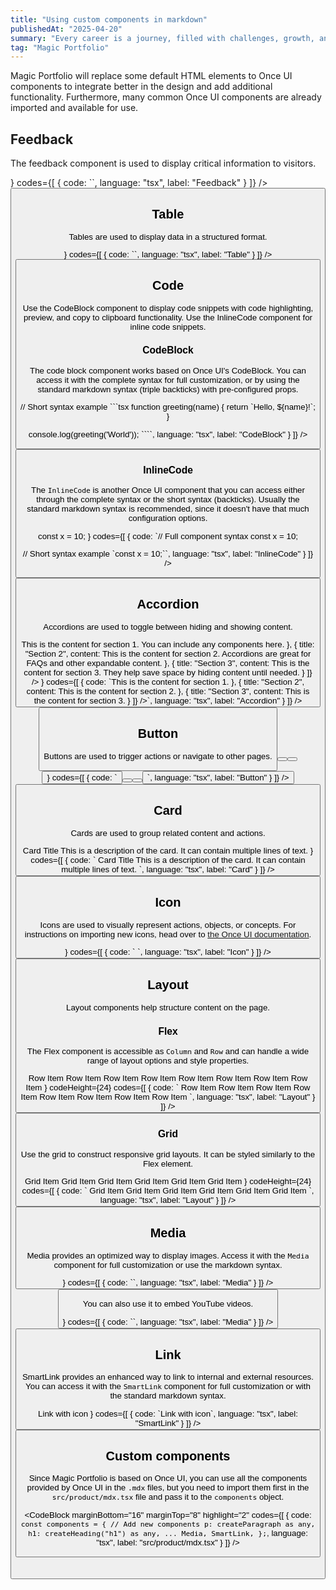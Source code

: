 ```yaml
---
title: "Using custom components in markdown"
publishedAt: "2025-04-20"
summary: "Every career is a journey, filled with challenges, growth, and those significant moments that mark a shift in our path."
tag: "Magic Portfolio"
---
```


Magic Portfolio will replace some default HTML elements to Once UI components to integrate better in the design and add additional functionality. Furthermore, many common Once UI components are already imported and available for use.

## Feedback

The feedback component is used to display critical information to visitors.

<Column fillWidth gap="-1" marginBottom="16" marginTop="8">
<CodeBlock
    radius="none"
    topRadius="l"
    codeHeight={24}
    preview={<Feedback icon title="Feedback element" variant="success" description="Longer description of the feedback message." marginBottom="24"/>}
    codes={[
      {
        code:
`<Feedback
    icon
    variant="success"
    title="Feedback element"
    description="Longer description of the feedback message."
/>`,
        language: "tsx",
        label: "Feedback"
      }
    ]}
/>
<Row fillWidth bottomRadius="l" padding="4" border="neutral-medium" background="surface">
    <Button href="https://once-ui.com/docs/feedback" weight="default" label="View on Once UI" size="s" variant="tertiary" suffixIcon="chevronRight"/>
</Row>
</Column>

## Table

Tables are used to display data in a structured format.

<Column fillWidth gap="-1" marginBottom="16" marginTop="8">
<CodeBlock
    radius="none"
    topRadius="l"
    preview={
    <Table 
      data={{
        headers: [
          { content: "Name", key: "name", sortable: true },
          { content: "Type", key: "type", sortable: true },
          { content: "Description", key: "description" }
        ],
        rows: [
          ["title", "string", "The title of the document"],
          ["summary", "string", "A brief summary of the document content"],
          ["updatedAt", "string", "The date when the document was last updated"],
          ["navLabel", "string", "The label used in navigation menus"]
        ]
      }}
    />}
    codes={[
      {
        code:
`<Table 
    data={{
      headers: [
        { content: "Name", key: "name", sortable: true },
        { content: "Type", key: "type", sortable: true },
        { content: "Description", key: "description" }
      ],
      rows: [
        ["title", "string", "The title of the document"],
        ["summary", "string", "A brief summary of the document content"],
        ["updatedAt", "string", "The date when the document was last updated"],
        ["navLabel", "string", "The label used in navigation menus"]
      ]
    }}
/>`,
        language: "tsx",
        label: "Table"
      }
    ]}
/>
<Row fillWidth bottomRadius="l" padding="4" border="neutral-medium" background="surface">
    <Button href="https://once-ui.com/docs/table" weight="default" label="View on Once UI" size="s" variant="tertiary" suffixIcon="chevronRight"/>
</Row>
</Column>

## Code

Use the CodeBlock component to display code snippets with code highlighting, preview, and copy to clipboard functionality. Use the InlineCode component for inline code snippets.

### CodeBlock

The code block component works based on Once UI's CodeBlock. You can access it with the complete syntax for full customization, or by using the standard markdown syntax (triple backticks) with pre-configured props.

<Column fillWidth gap="-1" marginBottom="16" marginTop="8">
<CodeBlock
    radius="none"
    topRadius="l"
    codes={[
      {
        code:
`// Full component syntax
<CodeBlock
    codes={[
      {
        code: "console.log('Hello, World!');",
        language: "javascript",
        label: "Example"
      }
    ]}
/>

// Short syntax example
\`\`\`tsx
function greeting(name) {
    return \`Hello, \${name}!\`;
}

console.log(greeting('World'));
\`\`\``,
        language: "tsx",
        label: "CodeBlock"
      }
    ]}
/>
<Row fillWidth bottomRadius="l" padding="4" border="neutral-medium" background="surface">
    <Button href="https://once-ui.com/docs/codeBlock" weight="default" label="View on Once UI" size="s" variant="tertiary" suffixIcon="chevronRight"/>
</Row>
</Column>

### InlineCode

The `InlineCode` is another Once UI component that you can access either through the complete syntax or the short syntax (backticks). Usually the standard markdown syntax is recommended, since it doesn't have that much configuration options.

<Column fillWidth gap="-1" marginBottom="16" marginTop="8">
<CodeBlock
    radius="none"
    topRadius="l"
    codeHeight={24}
    preview={
    <InlineCode>
        const x = 10;
    </InlineCode>}
    codes={[
      {
        code:
`// Full component syntax
<InlineCode>
    const x = 10;
</InlineCode>

// Short syntax example
\`const x = 10;\``,
        language: "tsx",
        label: "InlineCode"
      }
    ]}
/>
<Row fillWidth bottomRadius="l" padding="4" border="neutral-medium" background="surface">
    <Button href="https://once-ui.com/docs/inlineCode" weight="default" label="View on Once UI" size="s" variant="tertiary" suffixIcon="chevronRight"/>
</Row>
</Column>

## Accordion

Accordions are used to toggle between hiding and showing content.

<Column fillWidth gap="-1" marginBottom="16" marginTop="8">
<CodeBlock
    radius="none"
    topRadius="l"
    preview={
      <AccordionGroup 
        items={[
          {
            title: "Section 1",
            content: <Text variant="body-default-s" onBackground="neutral-weak">This is the content for section 1. You can include any components here.</Text>
          },
          {
            title: "Section 2",
            content: <Text variant="body-default-s" onBackground="neutral-weak">This is the content for section 2. Accordions are great for FAQs and other expandable content.</Text>
          },
          {
            title: "Section 3",
            content: <Text variant="body-default-s" onBackground="neutral-weak">This is the content for section 3. They help save space by hiding content until needed.</Text>
          }
        ]}
      />
    }
    codes={[
      {
        code:
`<AccordionGroup 
    items={[
      {
        title: "Section 1",
        content: <Text>This is the content for section 1.</Text>
      },
      {
        title: "Section 2",
        content: <Text>This is the content for section 2.</Text>
      },
      {
        title: "Section 3",
        content: <Text>This is the content for section 3.</Text>
      }
    ]}
/>`,
        language: "tsx",
        label: "Accordion"
      }
    ]}
/>
<Row fillWidth bottomRadius="l" padding="4" border="neutral-medium" background="surface">
    <Button href="https://once-ui.com/docs/accordion" weight="default" label="View on Once UI" size="s" variant="tertiary" suffixIcon="chevronRight"/>
</Row>
</Column>

## Button

Buttons are used to trigger actions or navigate to other pages.

<Column fillWidth gap="-1" marginBottom="16" marginTop="8">
<CodeBlock
    radius="none"
    topRadius="l"
    codeHeight={24}
    preview={
    <Row gap="8" marginBottom="16" marginTop="8">
      <Button variant="primary" label="Primary" />
      <Button variant="secondary" label="Secondary" />
      <Button variant="tertiary" label="Tertiary" />
    </Row>}
    codes={[
      {
        code:
`<Row gap="8">
  <Button variant="primary" label="Primary" />
  <Button variant="secondary" label="Secondary" />
  <Button variant="tertiary" label="Tertiary" />
</Row>`,
        language: "tsx",
        label: "Button"
      }
    ]}
/>
<Row fillWidth bottomRadius="l" padding="4" border="neutral-medium" background="surface">
    <Button href="https://once-ui.com/docs/button" weight="default" label="View on Once UI" size="s" variant="tertiary" suffixIcon="chevronRight"/>
</Row>
</Column>

## Card

Cards are used to group related content and actions.

<Column fillWidth gap="-1" marginBottom="16" marginTop="8">
<CodeBlock
    radius="none"
    topRadius="l"
    preview={
    <Row fillWidth horizontal="center">
      <Card
        href=" "
        maxWidth={20}
        radius="l-4"
        direction="column"
        padding="4"
        gap="8"
      >
        <Media src="/images/projects/project-01/dine1.png" aspectRatio="16/9" radius="l" sizes="400px" />
        <Column fillWidth padding="12" gap="8" horizontal="start">
          <Text variant="heading-strong-m" onBackground="neutral-strong" align="left">
            Card Title
          </Text>
          <Text variant="body-default-s" onBackground="neutral-weak" align="left">
            This is a description of the card. It can contain multiple lines of text.
          </Text>
        </Column>
      </Card>
    </Row>
    }
    codes={[
      {
        code:
`<Card
    href=" "
    maxWidth={20}
    radius="l-4"
    direction="column"
    padding="4"
  >
    <Media src="/images/projects/project-01/dine1.png" aspectRatio="16/9" radius="l" sizes="400px" />
    <Column fillWidth padding="12" gap="8" horizontal="start">
      <Text variant="heading-strong-m" onBackground="neutral-strong" align="left">
        Card Title
      </Text>
      <Text variant="body-default-s" onBackground="neutral-weak" align="left">
        This is a description of the card. It can contain multiple lines of text.
      </Text>
    </Column>
</Card>`,
        language: "tsx",
        label: "Card"
      }
    ]}
/>
<Row fillWidth bottomRadius="l" padding="4" border="neutral-medium" background="surface">
    <Button href="https://once-ui.com/docs/card" weight="default" label="View on Once UI" size="s" variant="tertiary" suffixIcon="chevronRight"/>
</Row>
</Column>

## Icon

Icons are used to visually represent actions, objects, or concepts. For instructions on importing new icons, head over to [the Once UI documentation](https://once-ui.com/docs/icons).

<Column fillWidth gap="-1" marginBottom="16" marginTop="8">
<CodeBlock
    radius="none"
    topRadius="l"
    codeHeight={24}
    preview={<Row gap="24" wrap>
      <Icon name="rocket" onBackground="danger-medium" size="m" />
      <Icon name="close" size="m" />
      <Icon name="check" onBackground="success-medium" size="m" />
      <Icon name="info" onBackground="info-medium" size="m" />
      <Icon name="warning" onBackground="warning-medium" size="m" />
      <Icon name="chevronDown" size="m" />
      <Icon name="search" size="m" />
    </Row>}
    codes={[
      {
        code:
`<Icon name="rocket" size="m" />
<Icon name="close" size="m" />
<Icon name="check" onBackground="success-medium" size="m" />
<Icon name="info" onBackground="info-medium" size="m" />
<Icon name="warning" onBackground="warning-medium" size="m" />
<Icon name="chevronDown" size="m" />
<Icon name="search" size="m" />`,
        language: "tsx",
        label: "Icon"
      }
    ]}
/>
<Row fillWidth bottomRadius="l" padding="4" border="neutral-medium" background="surface">
    <Button href="https://once-ui.com/docs/icon" weight="default" label="View on Once UI" size="s" variant="tertiary" suffixIcon="chevronRight"/>
</Row>
</Column>

## Layout

Layout components help structure content on the page.

### Flex

The Flex component is accessible as `Column` and `Row` and can handle a wide range of layout options and style properties.

<Column fillWidth gap="-1" marginBottom="16" marginTop="8">
<CodeBlock
    radius="none"
    topRadius="l"
    preview={
    <Row
      fillWidth
      mobileDirection="column"
      gap="16"
    >
      <Column fillWidth border="neutral-alpha-medium" padding="16" radius="m">
        <Row padding="8">Row Item</Row>
        <Row padding="8">Row Item</Row>
      </Column>
      <Column fillWidth border="neutral-alpha-medium" padding="16" radius="m">
        <Row padding="8">Row Item</Row>
        <Row padding="8">Row Item</Row>
      </Column>
      <Column fillWidth border="neutral-alpha-medium" padding="16" radius="m">
        <Row padding="8">Row Item</Row>
        <Row padding="8">Row Item</Row>
      </Column>
      <Column fillWidth border="neutral-alpha-medium" padding="16" radius="m">
        <Row padding="8">Row Item</Row>
        <Row padding="8">Row Item</Row>
      </Column>
    </Row>}
    codeHeight={24}
    codes={[
      {
        code:
`<Row
    fillWidth
    mobileDirection="column"
    gap="16"
  >
    <Column fillWidth border="neutral-alpha-medium" padding="16" radius="m">
      <Row padding="8">Row Item</Row>
      <Row padding="8">Row Item</Row>
    </Column>
    <Column fillWidth border="neutral-alpha-medium" padding="16" radius="m">
      <Row padding="8">Row Item</Row>
      <Row padding="8">Row Item</Row>
    </Column>
    <Column fillWidth border="neutral-alpha-medium" padding="16" radius="m">
      <Row padding="8">Row Item</Row>
      <Row padding="8">Row Item</Row>
    </Column>
    <Column fillWidth border="neutral-alpha-medium" padding="16" radius="m">
      <Row padding="8">Row Item</Row>
      <Row padding="8">Row Item</Row>
    </Column>
</Row>`,
        language: "tsx",
        label: "Layout"
      }
    ]}
/>
<Row fillWidth bottomRadius="l" padding="4" border="neutral-medium" background="surface">
    <Button href="https://once-ui.com/docs/flex" weight="default" label="View on Once UI" size="s" variant="tertiary" suffixIcon="chevronRight"/>
</Row>
</Column>

### Grid

Use the grid to construct responsive grid layouts. It can be styled similarly to the Flex element.

<Column fillWidth gap="-1" marginBottom="16" marginTop="8">
<CodeBlock
    radius="none"
    topRadius="l"
    preview={
    <Grid
      fillWidth
      columns="3"
      mobileColumns="2"
      gap="16"
    >
      <Column border="neutral-alpha-medium" padding="16" radius="m">
        <Text>Grid Item</Text>
      </Column>
      <Column border="neutral-alpha-medium" padding="16" radius="m">
        <Text>Grid Item</Text>
      </Column>
      <Column border="neutral-alpha-medium" padding="16" radius="m">
        <Text>Grid Item</Text>
      </Column>
      <Column border="neutral-alpha-medium" padding="16" radius="m">
        <Text>Grid Item</Text>
      </Column>
      <Column border="neutral-alpha-medium" padding="16" radius="m">
        <Text>Grid Item</Text>
      </Column>
      <Column border="neutral-alpha-medium" padding="16" radius="m">
        <Text>Grid Item</Text>
      </Column>
    </Grid>}
    codeHeight={24}
    codes={[
      {
        code:
`<Grid
    fillWidth
    columns="3"
    mobileColumns="2"
    gap="16"
  >
    <Column border="neutral-alpha-medium" padding="16" radius="m">
      <Text>Grid Item</Text>
    </Column>
    <Column border="neutral-alpha-medium" padding="16" radius="m">
      <Text>Grid Item</Text>
    </Column>
    <Column border="neutral-alpha-medium" padding="16" radius="m">
      <Text>Grid Item</Text>
    </Column>
    <Column border="neutral-alpha-medium" padding="16" radius="m">
      <Text>Grid Item</Text>
    </Column>
    <Column border="neutral-alpha-medium" padding="16" radius="m">
      <Text>Grid Item</Text>
    </Column>
    <Column border="neutral-alpha-medium" padding="16" radius="m">
      <Text>Grid Item</Text>
    </Column>
</Grid>`,
        language: "tsx",
        label: "Layout"
      }
    ]}
/>
<Row fillWidth bottomRadius="l" padding="4" border="neutral-medium" background="surface">
    <Button href="https://once-ui.com/docs/grid" weight="default" label="View on Once UI" size="s" variant="tertiary" suffixIcon="chevronRight"/>
</Row>
</Column>

## Media

Media provides an optimized way to display images. Access it with the `Media` component for full customization or use the markdown syntax.

<Column fillWidth gap="-1" marginBottom="16" marginTop="8">
<CodeBlock
    radius="none"
    topRadius="l"
    codeHeight={24}
    preview={<Media src="/images/projects/project-01/dine1.png" alt="Example image" sizes="640px" aspectRatio="16/9" radius="l" />}
    codes={[
      {
        code:
`<Media
    src="/images/projects/project-01/dine1.png"
    sizes="640px"
    alt="Example image"
    aspectRatio="16/9"
    radius="l"
/>`,
        language: "tsx",
        label: "Media"
      }
    ]}
/>
<Row fillWidth bottomRadius="l" padding="4" border="neutral-medium" background="surface">
    <Button href="https://once-ui.com/docs/Media" weight="default" label="View on Once UI" size="s" variant="tertiary" suffixIcon="chevronRight"/>
</Row>
</Column>

You can also use it to embed YouTube videos.

<Column fillWidth gap="-1" marginBottom="16" marginTop="8">
<CodeBlock
    radius="none"
    topRadius="l"
    codeHeight={24}
    preview={<Media src="https://www.youtube.com/watch?v=TQT_FSdxbC8" alt="Example video" aspectRatio="16/9" radius="l" />}
    codes={[
      {
        code:
`<Media
    src="https://www.youtube.com/watch?v=TQT_FSdxbC8"
    alt="Example video"
    aspectRatio="16/9"
    radius="l"
/>`,
        language: "tsx",
        label: "Media"
      }
    ]}
/>
<Row fillWidth bottomRadius="l" padding="4" border="neutral-medium" background="surface">
    <Button href="https://once-ui.com/docs/Media" weight="default" label="View on Once UI" size="s" variant="tertiary" suffixIcon="chevronRight"/>
</Row>
</Column>

## Link

SmartLink provides an enhanced way to link to internal and external resources. You can access it with the `SmartLink` component for full customization or with the standard markdown syntax.

<Column fillWidth gap="-1" marginBottom="16" marginTop="8">
<CodeBlock
    radius="none"
    topRadius="l"
    preview={
      <Row  fillWidth horizontal="center">
        <SmartLink href=" " suffixIcon="chevronRight">Link with icon</SmartLink>
      </Row>
    }
    codes={[
      {
        code:
`<SmartLink href=" " suffixIcon="chevronRight">Link with icon</SmartLink>`,
        language: "tsx",
        label: "SmartLink"
      }
    ]}
/>
<Row fillWidth bottomRadius="l" padding="4" border="neutral-medium" background="surface">
    <Button href="https://once-ui.com/docs/smart-link" weight="default" label="View on Once UI" size="s" variant="tertiary" suffixIcon="chevronRight"/>
</Row>
</Column>

## Custom components

Since Magic Portfolio is based on Once UI, you can use all the components provided by Once UI in the `.mdx` files, but you need to import them first in the `src/product/mdx.tsx` file and pass it to the `components` object.

<CodeBlock
    marginBottom="16" marginTop="8"
    highlight="2"
    codes={[
      {
        code:
`const components = {
    // Add new components
    p: createParagraph as any,
    h1: createHeading("h1") as any,
    ...
    Media,
    SmartLink,
};`,
        language: "tsx",
        label: "src/product/mdx.tsx"
      }
    ]}
/>